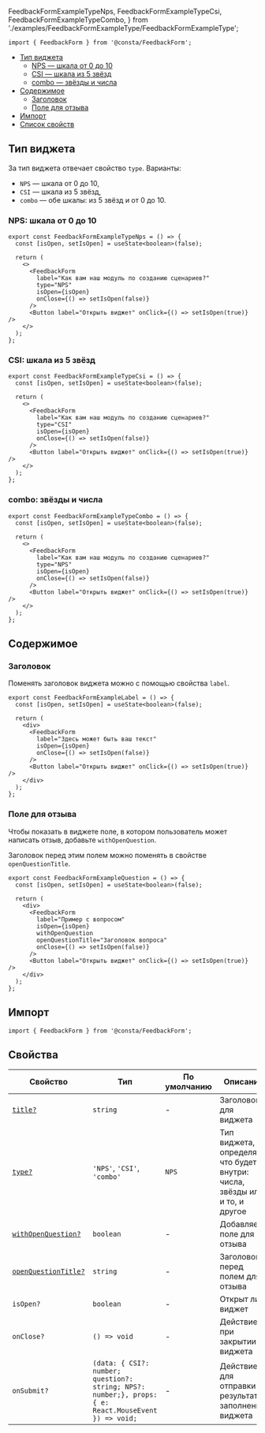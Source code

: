   FeedbackFormExampleTypeNps,
  FeedbackFormExampleTypeCsi,
  FeedbackFormExampleTypeCombo,
} from './examples/FeedbackFormExampleType/FeedbackFormExampleType';

```tsx
import { FeedbackForm } from '@consta/FeedbackForm';
```

<MdxMenu>

- [Тип виджета](#тип-виджета)
  - [NPS — шкала от 0 до 10](#nps--шкала-от-0-до-10)
  - [CSI — шкала из 5 звёзд](#csi--шкала-из-5-звёзд)
  - [combo — звёзды и числа](#combo--звёзды-и-числа)
- [Содержимое](#содержимое)
  - [Заголовок](#заголовок)
  - [Поле для отзыва](#поле-для-отзыва)
- [Импорт](#импорт)
- [Список свойств](#свойства)

</MdxMenu>

## Тип виджета

За тип виджета отвечает свойство `type`. Варианты:

- `NPS` — шкала от 0 до 10,
- `CSI` — шкала из 5 звёзд,
- `combo` — обе шкалы: из 5 звёзд и от 0 до 10.

### NPS: шкала от 0 до 10

```tsx
export const FeedbackFormExampleTypeNps = () => {
  const [isOpen, setIsOpen] = useState<boolean>(false);

  return (
    <>
      <FeedbackForm
        label="Как вам наш модуль по созданию сценариев?"
        type="NPS"
        isOpen={isOpen}
        onClose={() => setIsOpen(false)}
      />
      <Button label="Открыть виджет" onClick={() => setIsOpen(true)} />
    </>
  );
};
```

<FeedbackFormExampleTypeNps />

### CSI: шкала из 5 звёзд

```tsx
export const FeedbackFormExampleTypeCsi = () => {
  const [isOpen, setIsOpen] = useState<boolean>(false);

  return (
    <>
      <FeedbackForm
        label="Как вам наш модуль по созданию сценариев?"
        type="CSI"
        isOpen={isOpen}
        onClose={() => setIsOpen(false)}
      />
      <Button label="Открыть виджет" onClick={() => setIsOpen(true)} />
    </>
  );
};
```

<FeedbackFormExampleTypeCsi />

### combo: звёзды и числа

```tsx
export const FeedbackFormExampleTypeCombo = () => {
  const [isOpen, setIsOpen] = useState<boolean>(false);

  return (
    <>
      <FeedbackForm
        label="Как вам наш модуль по созданию сценариев?"
        type="NPS"
        isOpen={isOpen}
        onClose={() => setIsOpen(false)}
      />
      <Button label="Открыть виджет" onClick={() => setIsOpen(true)} />
    </>
  );
};
```

<FeedbackFormExampleTypeCombo />

## Содержимое

### Заголовок

Поменять заголовок виджета можно с помощью свойства `label`.

```tsx
export const FeedbackFormExampleLabel = () => {
  const [isOpen, setIsOpen] = useState<boolean>(false);

  return (
    <div>
      <FeedbackForm
        label="Здесь может быть ваш текст"
        isOpen={isOpen}
        onClose={() => setIsOpen(false)}
      />
      <Button label="Открыть виджет" onClick={() => setIsOpen(true)} />
    </div>
  );
};
```

<FeedbackFormExampleLabel />

### Поле для отзыва

Чтобы показать в виджете поле, в котором пользователь может написать отзыв,
добавьте `withOpenQuestion`.

Заголовок перед этим полем можно поменять в свойстве `openQuestionTitle`.

```tsx
export const FeedbackFormExampleQuestion = () => {
  const [isOpen, setIsOpen] = useState<boolean>(false);

  return (
    <div>
      <FeedbackForm
        label="Пример с вопросом"
        isOpen={isOpen}
        withOpenQuestion
        openQuestionTitle="Заголовок вопроса"
        onClose={() => setIsOpen(false)}
      />
      <Button label="Открыть виджет" onClick={() => setIsOpen(true)} />
    </div>
  );
};
```

<FeedbackFormExampleQuestion />

## Импорт

```tsx
import { FeedbackForm } from '@consta/FeedbackForm';
```

## Свойства

| Свойство                                 | Тип                                                                                                  | По умолчанию | Описание                                                                    |
| ---------------------------------------- | ---------------------------------------------------------------------------------------------------- | ------------ | --------------------------------------------------------------------------- |
| [`title?`](#заголовок)                   | `string`                                                                                             | -            | Заголовок для виджета                                                       |
| [`type?`](#тип-виджета)                  | `'NPS'`, `'CSI'`, `'combo'`                                                                          | `NPS`        | Тип виджета, определяет, что будет внутри: числа, звёзды или и то, и другое |
| [`withOpenQuestion?`](#поле-для-отзыва)  | `boolean`                                                                                            | -            | Добавляет поле для отзыва                                                   |
| [`openQuestionTitle?`](#поле-для-отзыва) | `string`                                                                                             | -            | Заголовок перед полем для отзыва                                            |
| `isOpen?`                                | `boolean`                                                                                            | -            | Открыт ли виджет                                                            |
| `onClose?`                               | `() => void`                                                                                         | -            | Действие при закрытии виджета                                               |
| `onSubmit?`                              | `(data: { CSI?: number; question?: string; NPS?: number;}, props: { e: React.MouseEvent }) => void;` | -            | Действие для отправки результатов заполнения виджета                        |
